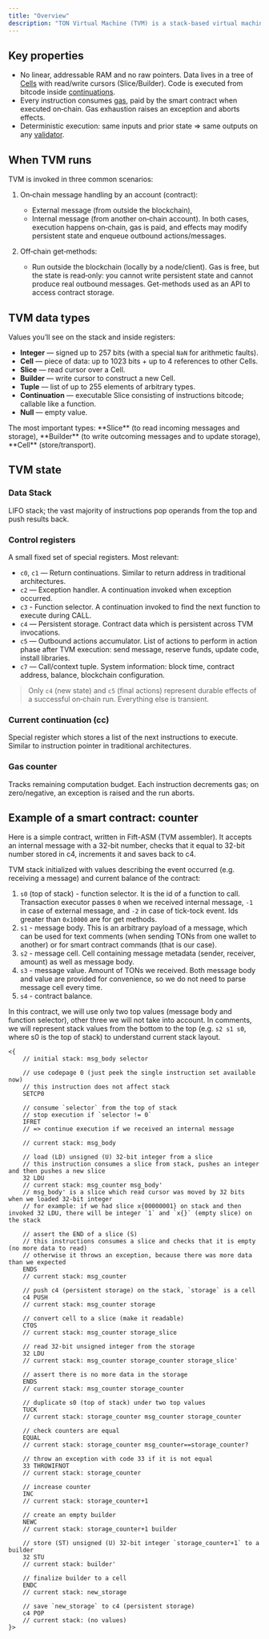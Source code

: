 ```yaml
---
title: "Overview"
description: "TON Virtual Machine (TVM) is a stack-based virtual machine which executes smart contracts on TON blockchain"
---
```



## Key properties

- No linear, addressable RAM and no raw pointers. Data lives in a tree of [Cells](/ton/cells) with read/write cursors (Slice/Builder). Code is executed from bitcode inside [continuations](./continuations).
- Every instruction consumes [gas](./gas), paid by the smart contract when executed on‑chain. Gas exhaustion raises an exception and aborts effects.
- Deterministic execution: same inputs and prior state ⇒ same outputs on any [validator](/ton/consensus).

## When TVM runs

TVM is invoked in three common scenarios:

1. On‑chain message handling by an account (contract):
   - External message (from outside the blockchain),
   - Internal message (from another on‑chain account).
     In both cases, execution happens on‑chain, gas is paid, and effects may modify persistent state and enqueue outbound actions/messages.

1. Off‑chain get‑methods:
   - Run outside the blockchain (locally by a node/client). Gas is free, but the state is read‑only: you cannot write persistent state and cannot produce real outbound messages. Get-methods used as an API to access contract storage.

## TVM data types

Values you’ll see on the stack and inside registers:

- **Integer** — signed up to 257 bits (with a special `NaN` for arithmetic faults).
- **Cell** — piece of data: up to 1023 bits + up to 4 references to other Cells.
- **Slice** — read cursor over a Cell.
- **Builder** — write cursor to construct a new Cell.
- **Tuple** — list of up to 255 elements of arbitrary types.
- **Continuation** — executable Slice consisting of instructions bitcode; callable like a function.
- **Null** — empty value.

<Aside type="tip">The most important types: **Slice** (to read incoming messages and storage), **Builder** (to write outcoming messages and to update storage), **Cell** (store/transport).</Aside>

## TVM state

### Data Stack

LIFO stack; the vast majority of instructions pop operands from the top and push results back.

### Control registers

A small fixed set of special registers. Most relevant:

- `c0`, `c1` — Return continuations.  Similar to return address in traditional architectures.
- `c2` — Exception handler. A continuation invoked when exception occurred.
- `c3` - Function selector. A continuation invoked to find the next function to execute during CALL.
- `c4` — Persistent storage. Contract data which is persistent across TVM invocations.
- `c5` — Outbound actions accumulator. List of actions to perform in action phase after TVM execution: send message, reserve funds, update code, install libraries.
- `c7` — Call/context tuple. System information: block time, contract address, balance, blockchain configuration.

> Only `c4` (new state) and `c5` (final actions) represent durable effects of a successful on‑chain run. Everything else is transient.

### Current continuation (cc)

Special register which stores a list of the next instructions to execute. Similar to instruction pointer in traditional architectures.

### Gas counter

Tracks remaining computation budget. Each instruction decrements gas; on zero/negative, an exception is raised and the run aborts.

## Example of a smart contract: counter

Here is a simple contract, written in Fift-ASM (TVM assembler). It accepts an internal message with a 32-bit number, checks that it equal to 32-bit number stored in c4, increments it and saves back to c4.

TVM stack initialized with values describing the event occurred (e.g. receiving a message) and current balance of the contract:

1. `s0` (top of stack) - function selector. It is the id of a function to call. Transaction executor passes `0` when we received internal message, `-1` in case of external message, and `-2` in case of tick-tock event. Ids greater than `0x10000` are for get methods.
1. `s1` - message body. This is an arbitrary payload of a message, which can be used for text comments (when sending TONs from one wallet to another) or for smart contract commands (that is our case).
1. `s2` - message cell. Cell containing message metadata (sender, receiver, amount) as well as message body.
1. `s3` - message value. Amount of TONs we received. Both message body and value are provided for convenience, so we do not need to parse message cell every time.
1. `s4` - contract balance.

In this contract, we will use only two top values (message body and function selector), other three we will not take into account. In comments, we will represent stack values from the bottom to the top (e.g. `s2 s1 s0`, where s0 is the top of stack) to understand current stack layout.

```fift Fift
<{
    // initial stack: msg_body selector

    // use codepage 0 (just peek the single instruction set available now)
    // this instruction does not affect stack
    SETCP0

    // consume `selector` from the top of stack
    // stop execution if `selector != 0`
    IFRET
    // => continue execution if we received an internal message

    // current stack: msg_body

    // load (LD) unsigned (U) 32-bit integer from a slice
    // this instruction consumes a slice from stack, pushes an integer and then pushes a new slice
    32 LDU
    // current stack: msg_counter msg_body'
    // msg_body' is a slice which read cursor was moved by 32 bits when we loaded 32-bit integer
    // for example: if we had slice x{00000001} on stack and then invoked 32 LDU, there will be integer `1` and `x{}` (empty slice) on the stack

    // assert the END of a slice (S)
    // this instructions consumes a slice and checks that it is empty (no more data to read)
    // otherwise it throws an exception, because there was more data than we expected
    ENDS
    // current stack: msg_counter

    // push c4 (persistent storage) on the stack, `storage` is a cell
    c4 PUSH
    // current stack: msg_counter storage

    // convert cell to a slice (make it readable)
    CTOS
    // current stack: msg_counter storage_slice

    // read 32-bit unsigned integer from the storage
    32 LDU
    // current stack: msg_counter storage_counter storage_slice'

    // assert there is no more data in the storage
    ENDS
    // current stack: msg_counter storage_counter

    // duplicate s0 (top of stack) under two top values
    TUCK
    // current stack: storage_counter msg_counter storage_counter

    // check counters are equal
    EQUAL
    // current stack: storage_counter msg_counter==storage_counter?

    // throw an exception with code 33 if it is not equal
    33 THROWIFNOT
    // current stack: storage_counter

    // increase counter
    INC
    // current stack: storage_counter+1

    // create an empty builder
    NEWC
    // current stack: storage_counter+1 builder
    
    // store (ST) unsigned (U) 32-bit integer `storage_counter+1` to a builder
    32 STU
    // current stack: builder'

    // finalize builder to a cell
    ENDC
    // current stack: new_storage

    // save `new_storage` to c4 (persistent storage)
    c4 POP
    // current stack: (no values)
}>
```

